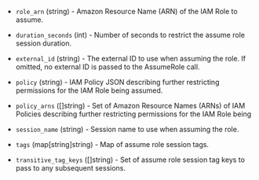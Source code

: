 <!-- Code generated from the comments of the AssumeRoleConfig struct in builder/common/access_config.go; DO NOT EDIT MANUALLY -->

- `role_arn` (string) - Amazon Resource Name (ARN) of the IAM Role to assume.

- `duration_seconds` (int) - Number of seconds to restrict the assume role session duration.

- `external_id` (string) - The external ID to use when assuming the role. If omitted, no external
  ID is passed to the AssumeRole call.

- `policy` (string) - IAM Policy JSON describing further restricting permissions for the IAM
  Role being assumed.

- `policy_arns` ([]string) - Set of Amazon Resource Names (ARNs) of IAM Policies describing further
  restricting permissions for the IAM Role being

- `session_name` (string) - Session name to use when assuming the role.

- `tags` (map[string]string) - Map of assume role session tags.

- `transitive_tag_keys` ([]string) - Set of assume role session tag keys to pass to any subsequent sessions.

<!-- End of code generated from the comments of the AssumeRoleConfig struct in builder/common/access_config.go; -->

